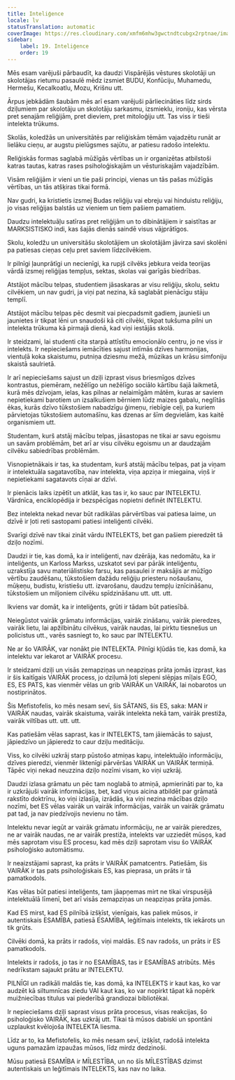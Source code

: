 ```yaml
---
title: Inteliģence
locale: lv
statusTranslation: automatic
coverImage: https://res.cloudinary.com/xmfm6mhw3gwctndtcubgx2rptnae/image/upload/v1740337243/small_cover_educacion_fundamental_a051170f1c.webp
sidebar:
    label: 19. Inteliģence
    order: 19
---
```

Mēs esam varējuši pārbaudīt, ka daudzi Vispārējās vēstures skolotāji un skolotājas rietumu pasaulē mēdz izsmiet BUDU, Konfūciju, Muhamedu, Hermešu, Kecalkoatlu, Mozu, Krišnu utt.

Ārpus jebkādām šaubām mēs arī esam varējuši pārliecināties līdz sirds dziļumiem par skolotāju un skolotāju sarkasmu, izsmieklu, ironiju, kas vērsta pret senajām reliģijām, pret dieviem, pret mitoloģiju utt. Tas viss ir tieši intelekta trūkums.

Skolās, koledžās un universitātēs par reliģiskām tēmām vajadzētu runāt ar lielāku cieņu, ar augstu pielūgsmes sajūtu, ar patiesu radošo intelektu.

Reliģiskās formas saglabā mūžīgās vērtības un ir organizētas atbilstoši katras tautas, katras rases psiholoģiskajām un vēsturiskajām vajadzībām.

Visām reliģijām ir vieni un tie paši principi, vienas un tās pašas mūžīgās vērtības, un tās atšķiras tikai formā.

Nav gudri, ka kristietis izsmej Budas reliģiju vai ebreju vai hinduistu reliģiju, jo visas reliģijas balstās uz vieniem un tiem pašiem pamatiem.

Daudzu intelektuāļu satīras pret reliģijām un to dibinātājiem ir saistītas ar MARKSISTISKO indi, kas šajās dienās saindē visus vājprātīgos.

Skolu, koledžu un universitāšu skolotājiem un skolotājām jāvirza savi skolēni pa patiesas cieņas ceļu pret saviem līdzcilvēkiem.

Ir pilnīgi ļaunprātīgi un necienīgi, ka rupjš cilvēks jebkura veida teorijas vārdā izsmej reliģijas tempļus, sektas, skolas vai garīgās biedrības.

Atstājot mācību telpas, studentiem jāsaskaras ar visu reliģiju, skolu, sektu cilvēkiem, un nav gudri, ja viņi pat nezina, kā saglabāt pienācīgu stāju templī.

Atstājot mācību telpas pēc desmit vai piecpadsmit gadiem, jaunieši un jaunietes ir tikpat lēni un snaudoši kā citi cilvēki, tikpat tukšuma pilni un intelekta trūkuma kā pirmajā dienā, kad viņi iestājās skolā.

Ir steidzami, lai studenti cita starpā attīstītu emocionālo centru, jo ne viss ir intelekts. Ir nepieciešams iemācīties sajust intīmās dzīves harmonijas, vientuļā koka skaistumu, putniņa dziesmu mežā, mūzikas un krāsu simfoniju skaistā saulrietā.

Ir arī nepieciešams sajust un dziļi izprast visus briesmīgos dzīves kontrastus, piemēram, nežēlīgo un nežēlīgo sociālo kārtību šajā laikmetā, kurā mēs dzīvojam, ielas, kas pilnas ar nelaimīgām mātēm, kuras ar saviem nepietiekami barotiem un izsalkušiem bērniem lūdz maizes gabalu, neglītās ēkas, kurās dzīvo tūkstošiem nabadzīgu ģimeņu, riebīgie ceļi, pa kuriem pārvietojas tūkstošiem automašīnu, kas dzenas ar šīm degvielām, kas kaitē organismiem utt.

Studentam, kurš atstāj mācību telpas, jāsastopas ne tikai ar savu egoismu un savām problēmām, bet arī ar visu cilvēku egoismu un ar daudzajām cilvēku sabiedrības problēmām.

Visnopietnākais ir tas, ka studentam, kurš atstāj mācību telpas, pat ja viņam ir intelektuāla sagatavotība, nav intelekta, viņa apziņa ir miegaina, viņš ir nepietiekami sagatavots cīņai ar dzīvi.

Ir pienācis laiks izpētīt un atklāt, kas tas ir, ko sauc par INTELEKTU. Vārdnīca, enciklopēdija ir bezspēcīgas nopietni definēt INTELEKTU.

Bez intelekta nekad nevar būt radikālas pārvērtības vai patiesa laime, un dzīvē ir ļoti reti sastopami patiesi inteliģenti cilvēki.

Svarīgi dzīvē nav tikai zināt vārdu INTELEKTS, bet gan pašiem pieredzēt tā dziļo nozīmi.

Daudzi ir tie, kas domā, ka ir inteliģenti, nav dzērāja, kas nedomātu, ka ir inteliģents, un Karloss Markss, uzskatot sevi par pārāk inteliģentu, uzrakstīja savu materiālistisko farsu, kas pasaulei ir maksājis ar mūžīgo vērtību zaudēšanu, tūkstošiem dažādu reliģiju priesteru nošaušanu, mūķeņu, budistu, kristiešu utt. izvarošanu, daudzu tempļu iznīcināšanu, tūkstošiem un miljoniem cilvēku spīdzināšanu utt. utt. utt.

Ikviens var domāt, ka ir inteliģents, grūti ir tādam būt patiesībā.

Neiegūstot vairāk grāmatu informācijas, vairāk zināšanu, vairāk pieredzes, vairāk lietu, lai apžilbinātu cilvēkus, vairāk naudas, lai pirktu tiesnešus un policistus utt., varēs sasniegt to, ko sauc par INTELEKTU.

Ne ar šo VAIRĀK, var nonākt pie INTELEKTA. Pilnīgi kļūdās tie, kas domā, ka intelektu var iekarot ar VAIRĀK procesu.

Ir steidzami dziļi un visās zemapziņas un neapziņas prāta jomās izprast, kas ir šis kaitīgais VAIRĀK process, jo dziļumā ļoti slepeni slēpjas mīļais EGO, ES, ES PATS, kas vienmēr vēlas un grib VAIRĀK un VAIRĀK, lai nobarotos un nostiprinātos.

Šis Mefistofelis, ko mēs nesam sevī, šis SĀTANS, šis ES, saka: MAN ir VAIRĀK naudas, vairāk skaistuma, vairāk intelekta nekā tam, vairāk prestiža, vairāk viltības utt. utt. utt.

Kas patiešām vēlas saprast, kas ir INTELEKTS, tam jāiemācās to sajust, jāpiedzīvo un jāpieredz to caur dziļu meditāciju.

Viss, ko cilvēki uzkrāj starp pūstošo atmiņas kapu, intelektuālo informāciju, dzīves pieredzi, vienmēr liktenīgi pārvēršas VAIRĀK un VAIRĀK termiņā. Tāpēc viņi nekad neuzzina dziļo nozīmi visam, ko viņi uzkrāj.

Daudzi izlasa grāmatu un pēc tam noglabā to atmiņā, apmierināti par to, ka ir uzkrājuši vairāk informācijas, bet, kad viņus aicina atbildēt par grāmatā rakstīto doktrīnu, ko viņi izlasīja, izrādās, ka viņi nezina mācības dziļo nozīmi, bet ES vēlas vairāk un vairāk informācijas, vairāk un vairāk grāmatu pat tad, ja nav piedzīvojis nevienu no tām.

Intelektu nevar iegūt ar vairāk grāmatu informāciju, ne ar vairāk pieredzes, ne ar vairāk naudas, ne ar vairāk prestiža, intelekts var uzziedēt mūsos, kad mēs saprotam visu ES procesu, kad mēs dziļi saprotam visu šo VAIRĀK psiholoģisko automātismu.

Ir neaizstājami saprast, ka prāts ir VAIRĀK pamatcentrs. Patiešām, šis VAIRĀK ir tas pats psiholoģiskais ES, kas pieprasa, un prāts ir tā pamatkodols.

Kas vēlas būt patiesi inteliģents, tam jāapņemas mirt ne tikai virspusējā intelektuālā līmenī, bet arī visās zemapziņas un neapziņas prāta jomās.

Kad ES mirst, kad ES pilnībā izšķīst, vienīgais, kas paliek mūsos, ir autentiskais ESAMĪBA, patiesā ESAMĪBA, leģitīmais intelekts, tik iekārots un tik grūts.

Cilvēki domā, ka prāts ir radošs, viņi maldās. ES nav radošs, un prāts ir ES pamatkodols.

Intelekts ir radošs, jo tas ir no ESAMĪBAS, tas ir ESAMĪBAS atribūts. Mēs nedrīkstam sajaukt prātu ar INTELEKTU.

PILNĪGI un radikāli maldās tie, kas domā, ka INTELEKTS ir kaut kas, ko var audzēt kā siltumnīcas ziedu VAI kaut kas, ko var nopirkt tāpat kā nopērk muižniecības titulus vai piederībā grandiozai bibliotēkai.

Ir nepieciešams dziļi saprast visus prāta procesus, visas reakcijas, šo psiholoģisko VAIRĀK, kas uzkrāj utt. Tikai tā mūsos dabiski un spontāni uzplaukst kvēlojoša INTELEKTA liesma.

Līdz ar to, ka Mefistofelis, ko mēs nesam sevī, izšķīst, radošā intelekta uguns pamazām izpaužas mūsos, līdz mirdz dedzinoši.

Mūsu patiesā ESAMĪBA ir MĪLESTĪBA, un no šīs MĪLESTĪBAS dzimst autentiskais un leģitīmais INTELEKTS, kas nav no laika.

